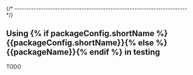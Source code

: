 
{/* ------------------------------------------------------------------------ */}

## Using {% if packageConfig.shortName %}{{packageConfig.shortName}}{% else %}{{packageName}}{% endif %} in testing

TODO
